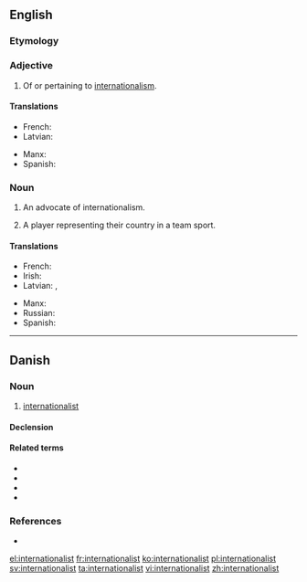 ==English==

===Etymology===
{{suffix|en|international|ist}}

===Adjective===
{{en-adj}}

# Of or pertaining to [[internationalism]].

====Translations====
{{trans-top|about internationalism}}
* French: {{t+|fr|internationaliste}}
* Latvian: {{t|lv|internacionālistisks}}
{{trans-mid}}
* Manx: {{t|gv|eddyr-ashoonagh}}
* Spanish: {{t|es|internacionalista}}
{{trans-bottom}}

===Noun===
{{en-noun}}

# An advocate of internationalism.
# {{lb|en|mostly|Scotland}} A player representing their country in a team sport.

====Translations====
{{trans-top|advocate of internationalism}}
* French: {{t+|fr|internationaliste}}
* Irish: {{t|ga|idirnáisiúnaí|m}}
* Latvian: {{t|lv|internacionālists|m}}, {{t|lv|internacionāliste|f}}
{{trans-mid}}
* Manx: {{t|gv|eddyr-ashoonagheyr|m}}
* Russian: {{t+|ru|интернационали́ст|m}}
* Spanish: {{t|es|internacionalista|m|f}}
{{trans-bottom}}

----

==Danish==

===Noun===
{{da-noun|en|er}}

# [[#English|internationalist]]

====Declension====
{{da-noun-infl|en|er}}

====Related terms====
* {{l|da|international}}
* {{l|da|internationalisere}}
* {{l|da|internationalisme}}
* {{l|da|internationalistisk}}

===References===
* {{R:DDO}}

[[el:internationalist]]
[[fr:internationalist]]
[[ko:internationalist]]
[[pl:internationalist]]
[[sv:internationalist]]
[[ta:internationalist]]
[[vi:internationalist]]
[[zh:internationalist]]